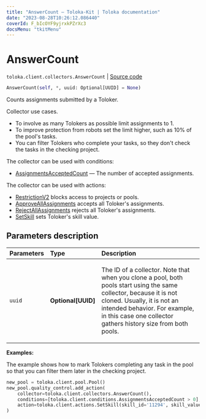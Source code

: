 ```yaml
---
title: "AnswerCount — Toloka-Kit | Toloka documentation"
date: "2023-08-28T10:26:12.086440"
coverId: F_bIcOYF9yjrxkPZrXc3
docsMenu: "tkitMenu"
---
```


# AnswerCount

`toloka.client.collectors.AnswerCount` | [Source code](https://github.com/Toloka/toloka-kit/blob/v1.2.1/src/client/collectors.py#L130)

```python
AnswerCount(self, *, uuid: Optional[UUID] = None)
```

Counts assignments submitted by a Toloker.

Collector use cases.
- To involve as many Tolokers as possible limit assignments to 1.
- To improve protection from robots set the limit higher, such as 10% of the pool's tasks.
- You can filter Tolokers who complete your tasks, so they don't check the tasks in the checking project.

The collector can be used with conditions:
* [AssignmentsAcceptedCount](/docs/toloka-kit/reference/toloka.client.conditions.AssignmentsAcceptedCount) — The number of accepted assignments.

The collector can be used with actions:
* [RestrictionV2](/docs/toloka-kit/reference/toloka.client.actions.RestrictionV2) blocks access to projects or pools.
* [ApproveAllAssignments](/docs/toloka-kit/reference/toloka.client.actions.ApproveAllAssignments) accepts all Toloker's assignments.
* [RejectAllAssignments](/docs/toloka-kit/reference/toloka.client.actions.RejectAllAssignments) rejects all Toloker's assignments.
* [SetSkill](/docs/toloka-kit/reference/toloka.client.actions.SetSkill) sets Toloker's skill value.

## Parameters description

| Parameters | Type | Description |
| :----------| :----| :-----------|
`uuid`|**Optional\[UUID\]**|<p>The ID of a collector. Note that when you clone a pool, both pools start using the same collector, because it is not cloned. Usually, it is not an intended behavior. For example, in this case one collector gathers history size from both pools.</p>

**Examples:**

The example shows how to mark Tolokers completing any task in the pool so that you can filter them later in the checking project.

```python
new_pool = toloka.client.pool.Pool()
new_pool.quality_control.add_action(
    collector=toloka.client.collectors.AnswerCount(),
    conditions=[toloka.client.conditions.AssignmentsAcceptedCount > 0],
    action=toloka.client.actions.SetSkill(skill_id='11294', skill_value=1),
)
```